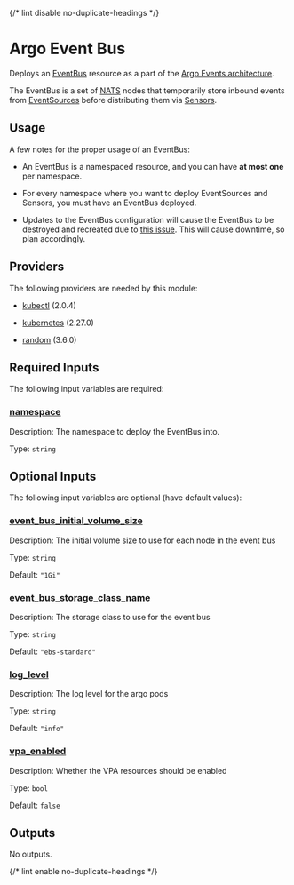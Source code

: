 
{/* lint disable no-duplicate-headings */}

# Argo Event Bus

<ModuleHeader name="kube_argo_event_bus" sourceHref="https://github.com/Panfactum/stack/tree/__PANFACTUM_VERSION_MAIN__/packages/infrastructure/kube_argo_event_bus" status="alpha" type="submodule" />

Deploys an [EventBus](https://argoproj.github.io/argo-events/concepts/eventbus/) resource as a part of
the [Argo Events architecture](https://argoproj.github.io/argo-events/concepts/architecture/).

The EventBus is a set of [NATS](https://nats.io/) nodes that temporarily store inbound events
from [EventSources](https://argoproj.github.io/argo-events/concepts/event_source/) before
distributing them via [Sensors](https://argoproj.github.io/argo-events/concepts/sensor/).

## Usage

A few notes for the proper usage of an EventBus:

* An EventBus is a namespaced resource, and you can have **at most one** per namespace.

* For every namespace where you want to deploy EventSources and Sensors, you must have
  an EventBus deployed.

* Updates to the EventBus configuration will cause the EventBus to be destroyed and recreated
  due to [this issue](https://github.com/argoproj/argo-events/issues/3133). This will
  cause downtime, so plan accordingly.

## Providers

The following providers are needed by this module:

* [kubectl](#requirement_kubectl) (2.0.4)

* [kubernetes](https://registry.terraform.io/providers/hashicorp/kubernetes/2.27.0/docs) (2.27.0)

* [random](https://registry.terraform.io/providers/hashicorp/random/3.6.0/docs) (3.6.0)

## Required Inputs

The following input variables are required:

### <a name="input_namespace" /> [namespace](#input_namespace)

Description: The namespace to deploy the EventBus into.

Type: `string`

## Optional Inputs

The following input variables are optional (have default values):

### <a name="input_event_bus_initial_volume_size" /> [event\_bus\_initial\_volume\_size](#input_event_bus_initial_volume_size)

Description: The initial volume size to use for each node in the event bus

Type: `string`

Default: `"1Gi"`

### <a name="input_event_bus_storage_class_name" /> [event\_bus\_storage\_class\_name](#input_event_bus_storage_class_name)

Description: The storage class to use for the event bus

Type: `string`

Default: `"ebs-standard"`

### <a name="input_log_level" /> [log\_level](#input_log_level)

Description: The log level for the argo pods

Type: `string`

Default: `"info"`

### <a name="input_vpa_enabled" /> [vpa\_enabled](#input_vpa_enabled)

Description: Whether the VPA resources should be enabled

Type: `bool`

Default: `false`

## Outputs

No outputs.

{/* lint enable no-duplicate-headings */}
